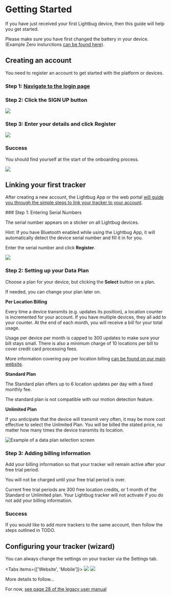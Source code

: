 
# Getting Started

If you have just received your first Lightbug device, then this guide will help you get started.

Please make sure you have first changed the battery in your device.
(Example Zero insturctions [can be found here](/devices/zero#charging)).

## Creating an account

You need to register an account to get started with the platform or devices.

<Steps>

### Step 1: [Navigate to the login page](https://lightbug.cloud/#/auth/login)

### Step 2: Click the **SIGN UP** button

![](https://i.imgur.com/wGzRsbb.png)

### Step 3: Enter your details and click **Register**

![](https://i.imgur.com/aoLS1NX.png)

### Success

You should find yourself at the start of the onboarding process.

![](https://i.imgur.com/ebfQfTd.png)

</Steps>

## Linking your first tracker

After creating a new account, the Lightbug App or the web
portal [will guide you through the simple steps to link your
tracker to your account](https://lightbug.cloud/#/welcome?addDevice=true).

<Steps>
### Step 1: Entering Serial Numbers

The serial number appears on a sticker on all Lightbug devices.

Hint: If you have Bluetooth enabled while using the Lightbug App, it will automatically detect the device serial number and fill it in for you.

Enter the serial number and click **Register**.

![](https://i.imgur.com/udTfQQ3.png)

### Step 2: Setting up your Data Plan

Choose a plan for your device, but clicking the **Select** button on a plan.

If needed, you can change your plan later on.

**Per Location Billing**

Every time a device transmits (e.g. updates its position), a location counter is incremented for your account.
If you have multiple devices, they all add to your counter.
At the end of each month, you will receive a bill for your total usage.

<Callout type="info" emoji="ℹ️">
  Usage per device per month is capped to 300 updates to make sure your bill stays small.
  There is also a minimum charge of 10 locations per bill to cover credit card processing fees.
</Callout>

More information covering pay per location billing [can be found on our main website](https://lightbug.io/data-fees/).

**Standard Plan**

The Standard plan offers up to 6 location updates per day
with a fixed monthly fee.

<Callout type="warning" emoji="⚠️">
  The standard plan is not compatible with our motion detection feature.
</Callout>

**Unlimited Plan**

If you anticipate that the device will transmit very often, it
may be more cost effective to select the Unlimited Plan.
You will be billed the stated price, no matter how many
times the device transmits its location.

![](https://i.imgur.com/Q3v8piZ.png "Example of a data plan selection screen")

### Step 3: Adding billing information

Add your billing information so that your tracker will remain active after your free trial period.

You will not be charged until your free trial period is over.

<Callout type="info" emoji="ℹ️">
  Current free trial periods are 300 free location credits, or 1 month of the Standard or Unlimited plan.
</Callout>

<Callout type="warning" emoji="⚠️">
  Your Lightbug tracker will not activate if you do not add your billing information.
</Callout>

### Success

If you would like to add more trackers to the same account, then follow the steps outlined in TODO.

</Steps>

## Configuring your tracker (wizard)

You can always change the settings on your tracker via the Settings tab.

<Tabs items={['Website', 'Mobile']}>
  <Tab>![](https://i.imgur.com/u3AiuOd.png)</Tab>
  <Tab>![](https://i.imgur.com/1rb3ab1.gif)</Tab>
</Tabs>

More details to follow...

For now, [see page 28 of the legacy user manual](https://lightbug.io/user_manual.pdf)

